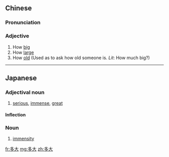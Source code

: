==Chinese==
{{zh-forms}}

===Pronunciation===
{{zh-pron
|m=duōdà
|c=do1 daai6
|cat=a
}}

===Adjective===
{{zh-adj}}

# How [[big]]
# How [[large]]
# How [[old]] (Used as to ask how old someone is. ''Lit'': How much big?)

----

==Japanese==
{{ja-kanjitab|た|だい|yomi=on}}

===Adjectival noun===
{{ja-adj|infl=na|ただい}}

# [[serious]], [[immense]], [[great]]

====Inflection====
{{ja-na|ただい}}

===Noun===
{{ja-noun|ただい}}

# [[immensity]]

[[fr:多大]]
[[mg:多大]]
[[zh:多大]]